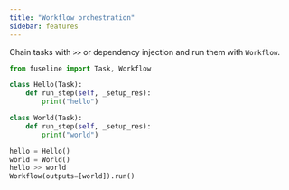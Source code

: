 ```yaml
---
title: "Workflow orchestration"
sidebar: features
---
```


Chain tasks with `>>` or dependency injection and run them with `Workflow`.

```python
from fuseline import Task, Workflow

class Hello(Task):
    def run_step(self, _setup_res):
        print("hello")

class World(Task):
    def run_step(self, _setup_res):
        print("world")

hello = Hello()
world = World()
hello >> world
Workflow(outputs=[world]).run()
```
